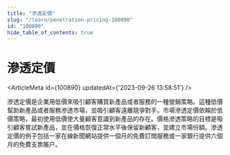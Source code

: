 ```yaml
---
title: "滲透定價"
slug: "/learn/penetration-pricing-100890"
id: "100890"
hide_table_of_contents: true
---
```



# 滲透定價

<ArticleMeta id={100890} updatedAt={'2023-09-26 13:58:51'} />
<div className='border-solid border-b border-t-0 my-4 border-[var(--ifm-color-gray-300)]' />

滲透定價是企業用低價來吸引顧客購買新產品或者服務的一種營銷策略。這種低價幫助新產品或者服務滲透市場，並吸引顧客遠離競爭對手。市場滲透定價依賴於低價策略，最初使用低價使大量顧客意識到新產品的存在。價格滲透策略的目標是吸引顧客嘗試新產品，並在價格恢復正常水平後保留新顧客，並建立市場份額。滲透定價的例子包括一家在線新聞網站提供一個月的免費訂閲服務或一家銀行提供六個月的免費支票賬户。
